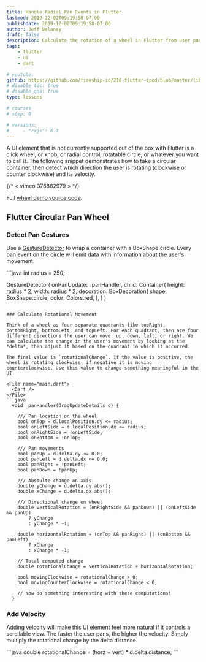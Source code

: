 ```yaml
---
title: Handle Radial Pan Events in Flutter
lastmod: 2019-12-02T09:19:58-07:00
publishdate: 2019-12-02T09:19:58-07:00
author: Jeff Delaney
draft: false
description: Calculate the rotation of a wheel in Flutter from user pan gestures.
tags: 
    - flutter
    - ui
    - dart

# youtube: 
github: https://github.com/fireship-io/216-flutter-ipod/blob/master/lib/wheel.dart
# disable_toc: true
# disable_qna: true
type: lessons

# courses
# step: 0

# versions: 
#     - "rxjs": 6.3
---
```


A UI element that is not currently supported out of the box with Flutter is a click wheel, or knob, or radial control, rotatable circle, or whatever you want to call it. The following snippet demonstrates how to take a circular container, then detect which direction the user is rotating (clockwise or counter clockwise) and its velocity. 

{/* < vimeo 376862979 > */}

Full [wheel demo source code](https://github.com/fireship-io/216-flutter-ipod/blob/master/lib/wheel.dart). 

## Flutter Circular Pan Wheel

### Detect Pan Gestures
 
Use a [GestureDetector](https://api.flutter.dev/flutter/widgets/GestureDetector-class.html) to wrap a container with a BoxShape.circle. Every pan event on the circle will emit data with information about the user's movement. 

<File name="main.dart">
  <Dart />
</File>
```java
int radius = 250;

GestureDetector(
    onPanUpdate: _panHandler,
    child: Container(
        height: radius * 2,
        width: radius * 2,
        decoration: BoxDecoration(
            shape: BoxShape.circle,
            color: Colors.red,
        ),
    )
)
```

### Calculate Rotational Movement

Think of a wheel as four separate quadrants like topRight, bottomRight, bottomLeft, and topLeft. For each quadrant, then are four different directions the user can move: up, down, left, or right. We can calculate the change in the user's movement by looking at the *delta*, then adjust it based on the quadrant in which it occurred. 

The final value is `rotationalChange`. If the value is positive, the wheel is rotating clockwise, if negative it is moving counterclockwise. Use this value to change something meaningful in the UI. 

<File name="main.dart">
  <Dart />
</File>
```java
  void _panHandler(DragUpdateDetails d) {

    /// Pan location on the wheel
    bool onTop = d.localPosition.dy <= radius;
    bool onLeftSide = d.localPosition.dx <= radius;
    bool onRightSide = !onLeftSide;
    bool onBottom = !onTop;

    /// Pan movements
    bool panUp = d.delta.dy <= 0.0;
    bool panLeft = d.delta.dx <= 0.0;
    bool panRight = !panLeft;
    bool panDown = !panUp;

    /// Absoulte change on axis
    double yChange = d.delta.dy.abs();
    double xChange = d.delta.dx.abs();

    /// Directional change on wheel
    double verticalRotation = (onRightSide && panDown) || (onLeftSide && panUp)
        ? yChange
        : yChange * -1;

    double horizontalRotation = (onTop && panRight) || (onBottom && panLeft) 
        ? xChange 
        : xChange * -1;

    // Total computed change
    double rotationalChange = verticalRotation + horizontalRotation; 

    bool movingClockwise = rotationalChange > 0;
    bool movingCounterClockwise = rotationalChange < 0;

    // Now do something interesting with these computations!
  }
```

### Add Velocity

Adding velocity will make this UI element feel more natural if it controls a scrollable view. The faster the user pans, the higher the velocity. Simply multiply the rotational change by the delta distance. 

<File name="main.dart">
  <Dart />
</File>
```java
double rotationalChange = (horz + vert) * d.delta.distance;
```
